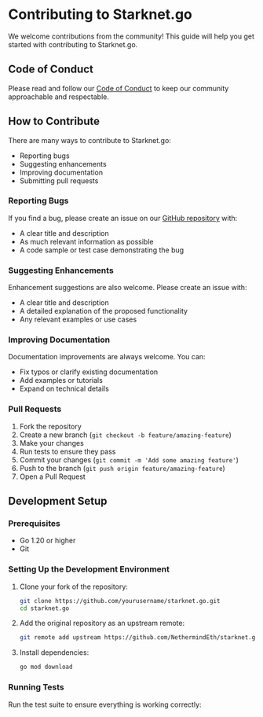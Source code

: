 # Contributing to Starknet.go

We welcome contributions from the community! This guide will help you get started with contributing to Starknet.go.

## Code of Conduct

Please read and follow our [Code of Conduct](https://github.com/NethermindEth/starknet.go/blob/main/CODE_OF_CONDUCT.md) to keep our community approachable and respectable.

## How to Contribute

There are many ways to contribute to Starknet.go:

- Reporting bugs
- Suggesting enhancements
- Improving documentation
- Submitting pull requests

### Reporting Bugs

If you find a bug, please create an issue on our [GitHub repository](https://github.com/NethermindEth/starknet.go/issues) with:

- A clear title and description
- As much relevant information as possible
- A code sample or test case demonstrating the bug

### Suggesting Enhancements

Enhancement suggestions are also welcome. Please create an issue with:

- A clear title and description
- A detailed explanation of the proposed functionality
- Any relevant examples or use cases

### Improving Documentation

Documentation improvements are always welcome. You can:

- Fix typos or clarify existing documentation
- Add examples or tutorials
- Expand on technical details

### Pull Requests

1. Fork the repository
2. Create a new branch (`git checkout -b feature/amazing-feature`)
3. Make your changes
4. Run tests to ensure they pass
5. Commit your changes (`git commit -m 'Add some amazing feature'`)
6. Push to the branch (`git push origin feature/amazing-feature`)
7. Open a Pull Request

## Development Setup

### Prerequisites

- Go 1.20 or higher
- Git

### Setting Up the Development Environment

1. Clone your fork of the repository:
   ```bash
   git clone https://github.com/yourusername/starknet.go.git
   cd starknet.go
   ```

2. Add the original repository as an upstream remote:
   ```bash
   git remote add upstream https://github.com/NethermindEth/starknet.go.git
   ```

3. Install dependencies:
   ```bash
   go mod download
   ```

### Running Tests

Run the test suite to ensure everything is working correctly:
